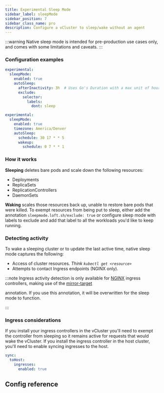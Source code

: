 ```yaml
---
title: Experimental Sleep Mode
sidebar_label: sleepMode
sidebar_position: 7
sidebar_class_name: pro
description: Configure a vCluster to sleep/wake without an agent
---
```



<ProAdmonition />

:::warning
Native sleep mode is intended for pre-production use cases only, and comes with some limitations and
caveats.
:::

### Configuration examples



```yaml title="Sleep after 3 hours of inactivity, anything that does not have the label dont=sleep"
experimental:
  sleepMode:
    enabled: true
    autoSleep:
      afterInactivity: 3h  # Uses Go's Duration with a max unit of hour
      exclude:
        selector:
          labels:
            dont: sleep
```



```yaml title="Sleep every Friday at 17:30 and wake every Monday at 7:00 in Mountain timezone"
experimental:
  sleepMode:
    enabled: true
    timezone: America/Denver
    autoSleep:
      schedule: 30 17 * * 5
      wakeup:
        schedule: 0 7 * * 1
```

### How it works

**Sleeping** deletes bare pods and scale down the following resources:
  * Deployments
  * ReplicaSets
  * ReplicationControllers
  * DaemonSets

**Waking** scales those resources back up, unable to restore bare pods that were killed.  To exempt resources from being
put to sleep, either add the annotation `sleepmode.loft.sh/exclude: true` or configure sleep mode with labels to exclude and
add that label to all the workloads you'd like to keep running.

### Detecting activity

To wake a sleeping cluster or to update the last active time, native sleep mode captures the following:

 * Access of cluster resources.  _Think `kubectl get <resource>`_
 * Attempts to contact Ingress endpoints (NGINX only).

:::note
Ingress activity detection is only available for [NGINX](https://github.com/kubernetes/ingress-nginx/tree/main)
ingress controllers, making use of the [mirror-target](https://github.com/kubernetes/ingress-nginx/blob/main/docs/user-guide/nginx-configuration/annotations.md#mirror)
<!-- vale off -->
annotation.  If you use this annotation, it will be overwritten for the sleep mode to function.
<!-- vale on -->
:::

### Ingress considerations

If you install your ingress controllers in the vCluster you'll need to exempt the controller from sleeping so it remains
active for requests that would wake the vCluster.  If you install the ingress controller in the host cluster, you'll need to
enable syncing ingresses to the host.

```yaml title="enable ingress syncing"
sync:
  toHost:
    ingresses:
      enabled: true
```

## Config reference

<ExperimentalSleepMode />

